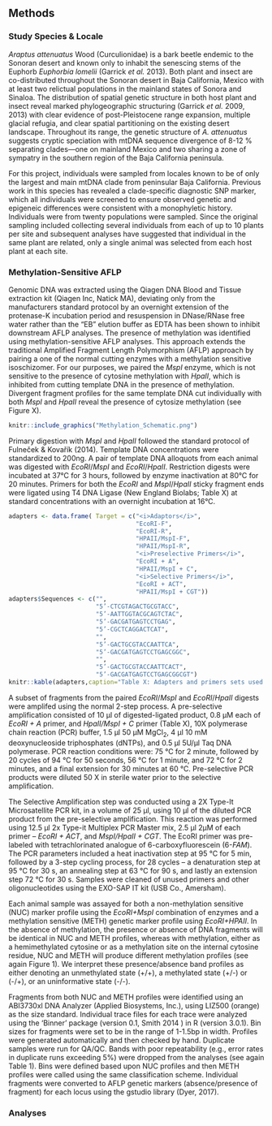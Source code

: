 ## Methods

### Study Species & Locale

*Araptus attenuatus* Wood (Curculionidae) is a bark beetle endemic to the Sonoran desert and known only to inhabit the senescing stems of the Euphorb *Euphorbia lomelii* (Garrick *et al.* 2013).  Both plant and insect are co-distributed throughout the Sonoran desert in Baja California, Mexico with at least two relictual populations in the mainland states of Sonora and Sinaloa.  The distribution of spatial genetic structure in both host plant and insect reveal marked phylogeographic structuring (Garrick *et al.* 2009, 2013) with clear evidence of post-Pleistocene range expansion, multiple glacial refugia, and clear spatial partitioning on the existing desert landscape.  Throughout its range, the genetic structure of *A. attenuatus* suggests cryptic speciation with mtDNA sequence divergence of 8-12 % separating clades—one on mainland Mexico and two sharing a zone of sympatry in the southern region of the Baja California peninsula.  

For this project, individuals were sampled from locales known to be of only the largest and main mtDNA clade from peninsular Baja California.  Previous work in this species has revealed a clade-specific diagnostic SNP marker, which all individuals were screened to ensure observed genetic and epigeneic differences were consistent with a monophyletic history.  Individuals were from twenty populations were sampled.  Since the original sampling included collecting several individuals from each of up to 10 plants per site and subsequent analyses have suggested that individual in the same plant are related, only a single animal was selected from each host plant at each site.


### Methylation-Sensitive AFLP 

Genomic DNA was extracted using the Qiagen DNA Blood and Tissue extraction kit (Qiagen Inc, Natick MA), deviating only from the manufacturers standard protocol by an overnight extension of the protenase-K incubation period and resuspension in DNase/RNase free water rather than the "EB" elution buffer as EDTA has been shown to inhibit downstream AFLP analyses.  The presence of methylation was identified using methylation-sensitive AFLP analyses.  This approach extends the traditional Amplified Fragment Length Polymorphism (AFLP) approach by pairing a one of the normal cutting enzymes with a methylation sensitive isoschizomer.  For our purposes, we paired the *MspI* enzyme, which is not sensitive to the presence of cytosine methylation with *HpaII*, which is inhibited from cutting template DNA in the presence of methylation.  Divergent fragment profiles for the same template DNA cut individually with both *MspI* and *HpaII* reveal the presence of cytosize methylation (see Figure X).  

```r
knitr::include_graphics("Methylation_Schematic.png")
```

Primary digestion with *MspI* and *HpaII* followed the standard protocol of Fulneček & Kovařík (2014).  Template DNA concentrations were standardized to 200ng.  A pair of template DNA alloquots from each animal was digested with *EcoRI*/*MspI* and *EcoRI*/*HpaII*.  Restriction digests were incubated at 37&deg;C for 3 hours, followed by enzyme inactivation at 80&deg;C for 20 minutes.  Primers for both the *EcoRI* and *MspI*/*HpaII* sticky fragment ends were ligated using T4 DNA Ligase (New England Biolabs; Table X) at standard concentrations with an overnight incubation at 16&deg;C.


```r
adapters <- data.frame( Target = c("<i>Adaptors</i>",
                                   "EcoRI-F",
                                   "EcoRI-R",
                                   "HPAII/MspI-F",
                                   "HPAII/MspI-R",
                                   "<i>Preselective Primers</i>",
                                   "EcoRI + A",
                                   "HPAII/MspI + C",
                                   "<i>Selective Primers</i>",
                                   "EcoRI + ACT",
                                   "HPAII/MspI + CGT"))
adapters$Sequences <- c("",
                        "5’-CTCGTAGACTGCGTACC",
                        "5’-AATTGGTACGCAGTCTAC",
                        "5’-GACGATGAGTCCTGAG",
                        "5’-CGCTCAGGACTCAT",
                        "",
                        "5’-GACTGCGTACCAATTCA",
                        "5’-GACGATGAGTCCTGAGCGGC",
                        "",
                        "5’-GACTGCGTACCAATTCACT",
                        "5’-GACGATGAGTCCTGAGCGGCGT")
knitr::kable(adapters,caption="Table X: Adapters and primers sets used for msAFLP band selection.")
```

A subset of fragments from the paired *EcoRI*/*MspI* and *EcoRI*/*HpaII* digests were amplifed using the normal 2-step process.  A pre-selective amplification consisted of 10 µl of digested-ligated product, 0.8 µM each of *EcoRI + A* primer, and *HpaII/MspI + C* primer (Table X), 10X polymerase chain reaction (PCR) buffer, 1.5 µl 50 µM MgCl<sub>2</sub>, 4 µl 10 mM deoxynucleoside triphosphates (dNTPs), and 0.5 µl 5U/µl Taq DNA polymerase. PCR reaction conditions were: 75 °C for 2 minute, followed by 20 cycles of 94 °C for 50 seconds, 56 °C for 1 minute, and 72 °C for 2 minutes, and a final extension for 30 minutes at 60 °C.  Pre-selective PCR products were diluted 50 X in sterile water prior to the selective amplification.

The Selective Amplification step was conducted using a 2X Type-It Microsatellite PCR kit, in a volume of 25 µl, using 10 µl of the diluted PCR product from the pre-selective amplification. This reaction was performed using 12.5 µl 2x Type-it Multiplex PCR Master mix, 2.5 µl 2µM of each primer – *EcoRI + ACT*, and *MspI/HpaII + CGT*. The EcoRI primer was pre-labeled with tetrachlorinated analogue of 6-carboxyfluorescein (6-*FAM*). The PCR parameters included a heat inactivation step at 95 °C for 5 min, followed by a 3-step cycling process, for 28 cycles – a denaturation step at 95 °C for 30 s, an annealing step at 63 °C for 90 s, and lastly an extension step 72 °C for 30 s. Samples were cleaned of unused primers and other oligonucleotides using the EXO-SAP IT kit (USB Co., Amersham).

Each animal sample was assayed for both a non-methylation sensitive (NUC) marker profile using the *EcoRI+MspI* combination of enzymes and a methylation sensitive (METH) genetic marker profile using *EcoRI+HPAII*.  In the absence of methylation, the presence or absence of DNA fragments will be identical in NUC and METH profiles, whereas with methylation, either as a hemimethylated cytosine or as a methylation site on the internal cytosine residue, NUC and METH will produce different methylation profiles (see again Figure 1). We interpret these presence/absence band profiles as either denoting an unmethylated state (+/+), a methylated state (+/-) or (-/+), or an uninformative state (-/-).

Fragments from both NUC and METH profiles were identified using an ABI3730xl DNA Analyzer (Applied Biosystems, Inc.), using LIZ500 (orange) as the size standard.  Individual trace files for each trace were analyzed using the ‘Binner’ package (version 0.1, Smith 2014 ) in R (version 3.0.1).  Bin sizes for fragments were set to be in the range of 1-1.5bp in width.  Profiles were generated automatically and then checked by hand.  Duplicate samples were run for QA/QC.  Bands with poor repeatability (e.g., error rates in duplicate runs exceeding 5%) were dropped from the analyses (see again Table 1).  Bins were defined based upon NUC profiles and then METH profiles were called using the same classification scheme.  Individual fragments were converted to AFLP genetic markers (absence/presence of fragment) for each locus using the gstudio library (Dyer, 2017). 



### Analyses




  
